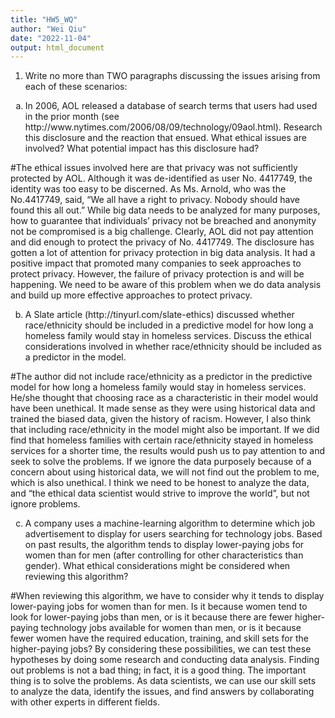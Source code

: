 ```yaml
---
title: "HW5_WQ"
author: "Wei Qiu"
date: "2022-11-04"
output: html_document
---
```


1. Write no more than TWO paragraphs discussing the issues arising from
each of these scenarios:

(a)	In 2006, AOL released a database of search terms that users had used
in the prior month (see http://www.nytimes.com/2006/08/09/technology/09aol.html).
Research this disclosure and the reaction that ensued. What ethical issues are involved? What potential impact has this disclosure had?

#The ethical issues involved here are that privacy was not sufficiently protected by AOL. Although it was de-identified as user No. 4417749, the identity was too easy to be discerned. As Ms. Arnold, who was the No.4417749, said, “We all have a right to privacy. Nobody should have found this all out.”  While big data needs to be analyzed for many purposes, how to guarantee that individuals’ privacy not be breached and anonymity not be compromised is a big challenge. Clearly, AOL did not pay attention and did enough to protect the privacy of No. 4417749. The disclosure has gotten a lot of attention for privacy protection in big data analysis. It had a positive impact that promoted many companies to seek approaches to protect privacy. However, the failure of privacy protection is and will be happening. We need to be aware of this problem when we do data analysis and build up more effective approaches to protect privacy.

(b)	A Slate article (http://tinyurl.com/slate-ethics) discussed whether race/ethnicity should be included in a predictive model for how long a homeless family would stay in homeless services. Discuss the ethical considerations involved in whether race/ethnicity should be included as a predictor in the model. 

#The author did not include race/ethnicity as a predictor in the predictive model for how long a homeless family would stay in homeless services. He/she thought that choosing race as a characteristic in their model would have been unethical. It made sense as they were using historical data and trained the biased data, given the history of racism. However, I also think that including race/ethnicity in the model might also be important. If we did find that homeless families with certain race/ethnicity stayed in homeless services for a shorter time, the results would push us to pay attention to and seek to solve the problems. If we ignore the data purposely because of a concern about using historical data, we will not find out the problem to me, which is also unethical. I think we need to be honest to analyze the data, and “the ethical data scientist would strive to improve the world”, but not ignore problems.  


(c)	A company uses a machine-learning algorithm to determine which job advertisement to display for users searching for technology jobs. Based on past results, the algorithm tends to display lower-paying jobs for women than for men (after controlling for other characteristics than gender). What ethical considerations might be considered when reviewing this algorithm?

#When reviewing this algorithm, we have to consider why it tends to display lower-paying jobs for women than for men. Is it because women tend to look for lower-paying jobs than men, or is it because there are fewer higher-paying technology jobs available for women than men, or is it because fewer women have the required education, training, and skill sets for the higher-paying jobs? By considering these possibilities, we can test these hypotheses by doing some research and conducting data analysis. Finding out problems is not a bad thing; in fact, it is a good thing. The important thing is to solve the problems. As data scientists, we can use our skill sets to analyze the data, identify the issues, and find answers by collaborating with other experts in different fields. 
